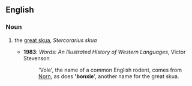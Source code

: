 ==English==

===Noun===
{{en-noun}}

#{{Scotland}} the [[great skua]], ''Stercorarius skua''
#* '''1983''': ''Words: An Illustrated History of Western Languages'', Victor Stevenson
#*: 'Vole', the name of a common English rodent, comes from [[Norn]], as does ''''bonxie'''', another name for the great skua.